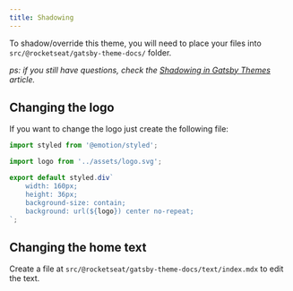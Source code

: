 ```yaml
---
title: Shadowing
---
```


To shadow/override this theme, you will need to place your files into `src/@rocketseat/gatsby-theme-docs/` folder.

_ps: if you still have questions, check the [Shadowing in Gatsby Themes](https://www.gatsbyjs.org/docs/themes/shadowing/) article._

## Changing the logo

If you want to change the logo just create the following file:

```js title=src/@rocketseat/gatsby-theme-docs/components/Logo.js
import styled from '@emotion/styled';

import logo from '../assets/logo.svg';

export default styled.div`
	width: 160px;
	height: 36px;
	background-size: contain;
	background: url(${logo}) center no-repeat;
`;
```

## Changing the home text

Create a file at `src/@rocketseat/gatsby-theme-docs/text/index.mdx` to edit the text.
